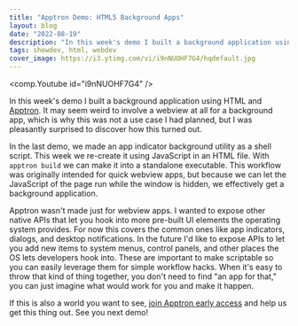 ```yaml
---
title: "Apptron Demo: HTML5 Background Apps"
layout: blog
date: "2022-08-19"
description: "In this week's demo I built a background application using HTML and Apptron."
tags: showdev, html, webdev
cover_image: https://i3.ytimg.com/vi/i9nNUOHF7G4/hqdefault.jpg
---
```


<comp.Youtube id="i9nNUOHF7G4" />

In this week's demo I built a background application using HTML and [Apptron](https://progrium.com/blog/apptron-announcement/). It may seem weird to involve a webview at all for a background app, which is why this was not a use case I had planned, but I was pleasantly surprised to discover how this turned out.

In the last demo, we made an app indicator background utility as a shell script. This week we re-create it using JavaScript in an HTML file. With `apptron build` we can make it into a standalone executable. This workflow was originally intended for quick webview apps, but because we can let the JavaScript of the page run while the window is hidden, we effectively get a background application. 

Apptron wasn't made just for webview apps. I wanted to expose other native APIs that let you hook into more pre-built UI elements the operating system provides. For now this covers the common ones like app indicators, dialogs, and desktop notifications. In the future I'd like to expose APIs to let you add new items to system menus, control panels, and other places the OS lets developers hook into. These are important to make scriptable so you can easily leverage them for simple workflow hacks. When it's easy to throw that kind of thing together, you don't need to find "an app for that," you can just imagine what would work for you and make it happen.

If this is also a world you want to see, [join Apptron early access](https://tractor.dev/apptron/) and help us get this thing out. See you next demo!

